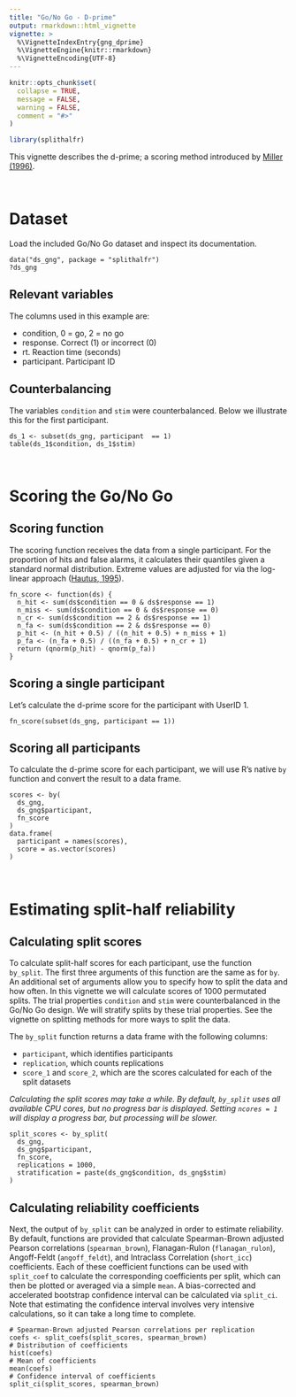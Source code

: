 ```yaml
---
title: "Go/No Go - D-prime"
output: rmarkdown::html_vignette
vignette: >
  %\VignetteIndexEntry{gng_dprime}
  %\VignetteEngine{knitr::rmarkdown}
  %\VignetteEncoding{UTF-8}
---
```


```r
knitr::opts_chunk$set(
  collapse = TRUE,
  message = FALSE,
  warning = FALSE,
  comment = "#>"
)
```

```r
library(splithalfr)
```

This vignette describes the d-prime; a scoring method introduced by [Miller (1996)](https://doi.org/https://doi.org/10.3758/BF03205476). 

<br />

# Dataset
Load the included Go/No Go dataset and inspect its documentation.
```
data("ds_gng", package = "splithalfr")
?ds_gng
```

## Relevant variables
The columns used in this example are:

* condition, 0 = go, 2 = no go
* response. Correct (1) or incorrect (0)
* rt. Reaction time (seconds)
* participant. Participant ID

## Counterbalancing
The variables `condition` and `stim` were counterbalanced. Below we illustrate this for the first participant.
```
ds_1 <- subset(ds_gng, participant  == 1)
table(ds_1$condition, ds_1$stim)
```

<br />


# Scoring the Go/No Go

## Scoring function
The scoring function receives the data from a single participant. For the proportion of hits and false alarms, it calculates their quantiles given a standard normal distribution. Extreme values are adjusted for via the log-linear approach ([Hautus, 1995](https://doi.org/10.3758/BF03203619)).
```
fn_score <- function(ds) {
  n_hit <- sum(ds$condition == 0 & ds$response == 1)
  n_miss <- sum(ds$condition == 0 & ds$response == 0)
  n_cr <- sum(ds$condition == 2 & ds$response == 1)
  n_fa <- sum(ds$condition == 2 & ds$response == 0)
  p_hit <- (n_hit + 0.5) / ((n_hit + 0.5) + n_miss + 1)
  p_fa <- (n_fa + 0.5) / ((n_fa + 0.5) + n_cr + 1)  
  return (qnorm(p_hit) - qnorm(p_fa))
}
```

## Scoring a single participant
Let's calculate the d-prime score for the participant with UserID 1. 
```
fn_score(subset(ds_gng, participant == 1))
```

## Scoring all participants
To calculate the d-prime score for each participant, we will use R's native `by` function and convert the result to a data frame.
```
scores <- by(
  ds_gng,
  ds_gng$participant,
  fn_score
)
data.frame(
  participant = names(scores),
  score = as.vector(scores)
)
```

<br />

# Estimating split-half reliability

## Calculating split scores
To calculate split-half scores for each participant, use the function `by_split`. The first three arguments of this function are the same as for `by`. An additional set of arguments allow you to specify how to split the data and how often. In this vignette we will calculate scores of 1000 permutated splits. The trial properties `condition` and `stim` were counterbalanced in the Go/No Go design. We will stratify splits by these trial properties. See the vignette on splitting methods for more ways to split the data.

The `by_split` function returns a data frame with the following columns:

* `participant`, which identifies participants
* `replication`, which counts replications
* `score_1` and `score_2`, which are the scores calculated for each of the split datasets

*Calculating the split scores may take a while. By default, `by_split` uses all available CPU cores, but no progress bar is displayed. Setting `ncores = 1` will display a progress bar, but processing will be slower.*

```
split_scores <- by_split(
  ds_gng,
  ds_gng$participant,
  fn_score,
  replications = 1000,
  stratification = paste(ds_gng$condition, ds_gng$stim)
)
```

## Calculating reliability coefficients
Next, the output of `by_split` can be analyzed in order to estimate reliability. By default, functions are provided that calculate Spearman-Brown adjusted Pearson correlations (`spearman_brown`), Flanagan-Rulon (`flanagan_rulon`), Angoff-Feldt (`angoff_feldt`), and Intraclass Correlation (`short_icc`) coefficients. Each of these coefficient functions can be used with `split_coef` to calculate the corresponding coefficients per split, which can then be plotted or averaged via a simple `mean`. A bias-corrected and accelerated bootstrap confidence interval can be calculated via `split_ci`. Note that estimating the confidence interval involves very intensive calculations, so it can take a long time to complete.

```
# Spearman-Brown adjusted Pearson correlations per replication
coefs <- split_coefs(split_scores, spearman_brown)
# Distribution of coefficients
hist(coefs)
# Mean of coefficients
mean(coefs)
# Confidence interval of coefficients
split_ci(split_scores, spearman_brown)
```
